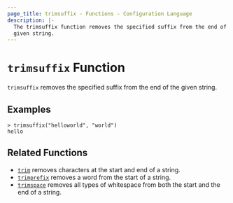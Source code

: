 ```yaml
---
page_title: trimsuffix - Functions - Configuration Language
description: |-
  The trimsuffix function removes the specified suffix from the end of a
  given string.
---
```


# `trimsuffix` Function

`trimsuffix` removes the specified suffix from the end of the given string.

## Examples

```
> trimsuffix("helloworld", "world")
hello
```

## Related Functions

* [`trim`](/opentf/language/functions/trim) removes characters at the start and end of a string.
* [`trimprefix`](/opentf/language/functions/trimprefix) removes a word from the start of a string.
* [`trimspace`](/opentf/language/functions/trimspace) removes all types of whitespace from
  both the start and the end of a string.
